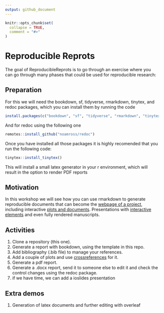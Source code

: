 ```yaml
---
output: github_document
---
```


<!-- README.md is generated from README.Rmd. Please edit that file -->

```r
knitr::opts_chunk$set(
  collapse = TRUE,
  comment = "#>"
)
```

# Reproducible Reprots

<!-- badges: start -->
<!-- badges: end -->

The goal of ReproducibleReprots is to go through an exercise where you can go through many phases that could be used for reproducible research:

## Preparation

For this we will need the bookdown, sf, tidyverse, rmarkdown, tinytex, and redoc packages, which you can install them by running the code

```r
install.packages(c("bookdown", "sf", "tidyverse", "rmarkdown", "tinytex", "plotly"))
```
 
And for redoc using the following one

```r
remotes::install_github("noamross/redoc")
```

Once you have installed all those packages it is highly recomended that you run the following code:

```r
tinytex::install_tinytex()
```

This will install a small latex generator in your r environment, which will result in the option to render PDF reports

## Motivation

In this workshop we will see how you can use rmarkdown to generate reproducible documents that can become the [webpage of a project](https://danish-flora-and-vegetation.github.io/), including interactive [plots and documents](https://danish-flora-and-vegetation.github.io/MapAndnmds/map.html). Presentations with [interactive elements](https://rpubs.com/derek_corcoran/MolsRewild) and even fully rendered manuscripts. 

## Activities

1. Clone a repository (this one).
2. Generate a report with bookdown, using the template in this repo.
3. Add bibliography (.bib file) to manage your references.
4. Add a couple of plots and use [crossreferences](https://bookdown.org/yihui/rmarkdown-cookbook/cross-ref.html) for it.
5. Generate a pdf report.
6. Generate a .docx report, send it to someone else to edit it and check the control changes using the redoc package.
7. if we have time, we can add a ioslides presentation

## Extra demos

1. Generation of latex documents and further editing with overleaf

